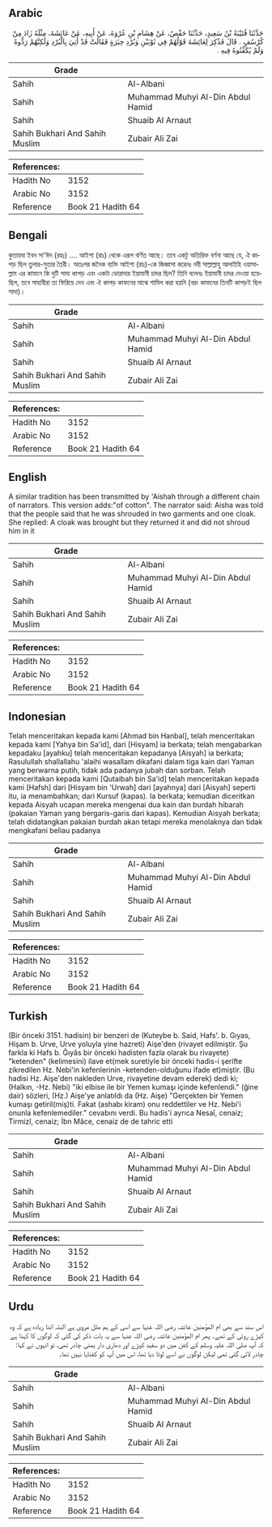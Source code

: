 ## Arabic


<div dir="rtl" lang="ar" style={{fontSize:'larger',backgroundColor:'#f8f9fa',padding:20}}>
حَدَّثَنَا قُتَيْبَةُ بْنُ سَعِيدٍ، حَدَّثَنَا حَفْصٌ، عَنْ هِشَامِ بْنِ عُرْوَةَ، عَنْ أَبِيهِ، عَنْ عَائِشَةَ، مِثْلَهُ زَادَ مِنْ كُرْسُفٍ ‏.‏ قَالَ فَذُكِرَ لِعَائِشَةَ قَوْلُهُمْ فِي ثَوْبَيْنِ وَبُرْدِ حِبَرَةٍ فَقَالَتْ قَدْ أُتِيَ بِالْبُرْدِ وَلَكِنَّهُمْ رَدُّوهُ وَلَمْ يُكَفِّنُوهُ فِيهِ ‏.‏
</div>
<div style={{backgroundColor:'#f8f9fa',padding:20, marginBottom: 10}}><table> <thead> <tr> <th>Grade</th> <th></th> </tr> </thead> <tbody> <tr><td>Sahih</td><td>Al-Albani</td></tr><tr><td>Sahih</td><td>Muhammad Muhyi Al-Din Abdul Hamid</td></tr><tr><td>Sahih</td><td>Shuaib Al Arnaut</td></tr><tr><td>Sahih Bukhari And Sahih Muslim</td><td>Zubair Ali Zai</td></tr></tbody></table><table> <thead> <tr> <th>References:</th> <th></th> </tr> </thead> <tbody><tr><td>Hadith No</td><td>3152</td></tr><tr><td>Arabic No</td><td>3152</td></tr><tr><td>Reference</td><td>Book 21 Hadith 64</td></tr></tbody></table></div>

## Bengali


<div dir="ltr" lang="bn" style={{fontSize:'larger',backgroundColor:'#f8f9fa',padding:20}}>
কুতায়বা ইবন সা'ঈদ (রহঃ) .... আইশা (রাঃ) থেকে এরূপ বর্ণিত আছে। তবে একটু অতিরিক্ত বর্ণনা আছে যে, ঐ কাপড় ছিল তুলার-সুতার তৈরী। অতঃপর জনৈক ব্যক্তি আইশা (রাঃ)-কে জিজ্ঞাসা করেনঃ নবী সাল্লাল্লাহু আলাইহি ওয়াসাল্লাম এর কাফনে কি দুটি সাদা কাপড় এবং একটা ডোরাদার ইয়ামানী চাদর ছিল? তিনি বলেনঃ ইয়ামানী চাদর দেওয়া হয়েছিল, তবে সাহাবীরা তা ফিরিয়ে দেন এবং ঐ কাপড় কাফনের মাঝে শামিল করা হয়নি (বরং কাফনের তিনটি কাপড়ই ছিল সাদা)।
</div>
<div style={{backgroundColor:'#f8f9fa',padding:20, marginBottom: 10}}><table> <thead> <tr> <th>Grade</th> <th></th> </tr> </thead> <tbody> <tr><td>Sahih</td><td>Al-Albani</td></tr><tr><td>Sahih</td><td>Muhammad Muhyi Al-Din Abdul Hamid</td></tr><tr><td>Sahih</td><td>Shuaib Al Arnaut</td></tr><tr><td>Sahih Bukhari And Sahih Muslim</td><td>Zubair Ali Zai</td></tr></tbody></table><table> <thead> <tr> <th>References:</th> <th></th> </tr> </thead> <tbody><tr><td>Hadith No</td><td>3152</td></tr><tr><td>Arabic No</td><td>3152</td></tr><tr><td>Reference</td><td>Book 21 Hadith 64</td></tr></tbody></table></div>

## English


<div dir="ltr" lang="en" style={{fontSize:'larger',backgroundColor:'#f8f9fa',padding:20}}>
A similar tradition has been transmitted by 'Aishah through a different chain of narrators. This version adds:"of cotton". The narrator said: Aisha was told that the people said that he was shrouded in two garments and one cloak. She replied: A cloak was brought but they returned it and did not shroud him in it
</div>
<div style={{backgroundColor:'#f8f9fa',padding:20, marginBottom: 10}}><table> <thead> <tr> <th>Grade</th> <th></th> </tr> </thead> <tbody> <tr><td>Sahih</td><td>Al-Albani</td></tr><tr><td>Sahih</td><td>Muhammad Muhyi Al-Din Abdul Hamid</td></tr><tr><td>Sahih</td><td>Shuaib Al Arnaut</td></tr><tr><td>Sahih Bukhari And Sahih Muslim</td><td>Zubair Ali Zai</td></tr></tbody></table><table> <thead> <tr> <th>References:</th> <th></th> </tr> </thead> <tbody><tr><td>Hadith No</td><td>3152</td></tr><tr><td>Arabic No</td><td>3152</td></tr><tr><td>Reference</td><td>Book 21 Hadith 64</td></tr></tbody></table></div>

## Indonesian


<div dir="ltr" lang="id" style={{fontSize:'larger',backgroundColor:'#f8f9fa',padding:20}}>
Telah menceritakan kepada kami [Ahmad bin Hanbal], telah menceritakan kepada kami [Yahya bin Sa'id], dari [Hisyam] ia berkata; telah mengabarkan kepadaku [ayahku] telah menceritakan kepadanya [Aisyah] ia berkata; Rasulullah shallallahu 'alaihi wasallam dikafani dalam tiga kain dari Yaman yang berwarna putih, tidak ada padanya jubah dan sorban. Telah menceritakan kepada kami [Qutaibah bin Sa'id] telah menceritakan kepada kami [Hafsh] dari [Hisyam bin 'Urwah] dari [ayahnya] dari [Aisyah] seperti itu, ia menambahkan; dari Kursuf (kapas). Ia berkata; kemudian diceritkan kepada Aisyah ucapan mereka mengenai dua kain dan burdah hibarah (pakaian Yaman yang bergaris-garis dari kapas). Kemudian Aisyah berkata; telah didatangkan pakaian burdah akan tetapi mereka menolaknya dan tidak mengkafani beliau padanya
</div>
<div style={{backgroundColor:'#f8f9fa',padding:20, marginBottom: 10}}><table> <thead> <tr> <th>Grade</th> <th></th> </tr> </thead> <tbody> <tr><td>Sahih</td><td>Al-Albani</td></tr><tr><td>Sahih</td><td>Muhammad Muhyi Al-Din Abdul Hamid</td></tr><tr><td>Sahih</td><td>Shuaib Al Arnaut</td></tr><tr><td>Sahih Bukhari And Sahih Muslim</td><td>Zubair Ali Zai</td></tr></tbody></table><table> <thead> <tr> <th>References:</th> <th></th> </tr> </thead> <tbody><tr><td>Hadith No</td><td>3152</td></tr><tr><td>Arabic No</td><td>3152</td></tr><tr><td>Reference</td><td>Book 21 Hadith 64</td></tr></tbody></table></div>

## Turkish


<div dir="ltr" lang="tr" style={{fontSize:'larger',backgroundColor:'#f8f9fa',padding:20}}>
(Bir önceki 3151. hadisin) bir benzeri de (Kuteybe b. Said, Hafs'. b. Gıyas, Hişam b. Urve, Urve yoluyla yine hazreti) Aişe'den (rivayet edilmiştir. Şu farkla ki Hafs b. Ğıyâs bir önceki hadisten fazla olarak bu rivayete) "ketenden" (kelimesini) ilave et(mek suretiyle bir önceki hadis-i şerifte zikredilen Hz. Nebi'in kefenlerinin -ketenden-olduğunu ifade et)miştir. (Bu hadisi Hz. Aişe'den nakleden Urve, rivayetine devam ederek) dedi ki; (Halkın, -Hz. Nebi) "iki elbise ile bir Yemen kumaşı içinde kefenlendi." (ğine dair) sözleri, (Hz.) Aişe'ye anlatıldı da (Hz. Aişe) "Gerçekten bir Yemen kumaşı getiril(miş)ti. Fakat (ashabı kiram) onu reddettiler ve Hz. Nebi'i onunla kefenlemediler." cevabını verdi. Bu hadis'i ayrıca Nesaî, cenaiz; Tirmizî, cenaiz; İbn Mâce, cenaiz de de tahric etti
</div>
<div style={{backgroundColor:'#f8f9fa',padding:20, marginBottom: 10}}><table> <thead> <tr> <th>Grade</th> <th></th> </tr> </thead> <tbody> <tr><td>Sahih</td><td>Al-Albani</td></tr><tr><td>Sahih</td><td>Muhammad Muhyi Al-Din Abdul Hamid</td></tr><tr><td>Sahih</td><td>Shuaib Al Arnaut</td></tr><tr><td>Sahih Bukhari And Sahih Muslim</td><td>Zubair Ali Zai</td></tr></tbody></table><table> <thead> <tr> <th>References:</th> <th></th> </tr> </thead> <tbody><tr><td>Hadith No</td><td>3152</td></tr><tr><td>Arabic No</td><td>3152</td></tr><tr><td>Reference</td><td>Book 21 Hadith 64</td></tr></tbody></table></div>

## Urdu


<div dir="rtl" lang="ur" style={{fontSize:'larger',backgroundColor:'#f8f9fa',padding:20}}>
اس سند سے بھی ام المؤمنین عائشہ رضی اللہ عنہا سے اسی کے ہم مثل مروی ہے البتہ اتنا زیادہ ہے کہ وہ کپڑے روئی کے تھے۔ پھر ام المؤمنین عائشہ رضی اللہ عنہا سے یہ بات ذکر کی گئی کہ لوگوں کا کہنا ہے کہ آپ صلی اللہ علیہ وسلم کے کفن میں دو سفید کپڑے اور دھاری دار یمنی چادر تھی، تو انہوں نے کہا: چادر لائی گئی تھی لیکن لوگوں نے اسے لوٹا دیا تھا، اس میں آپ کو کفنایا نہیں تھا۔
</div>
<div style={{backgroundColor:'#f8f9fa',padding:20, marginBottom: 10}}><table> <thead> <tr> <th>Grade</th> <th></th> </tr> </thead> <tbody> <tr><td>Sahih</td><td>Al-Albani</td></tr><tr><td>Sahih</td><td>Muhammad Muhyi Al-Din Abdul Hamid</td></tr><tr><td>Sahih</td><td>Shuaib Al Arnaut</td></tr><tr><td>Sahih Bukhari And Sahih Muslim</td><td>Zubair Ali Zai</td></tr></tbody></table><table> <thead> <tr> <th>References:</th> <th></th> </tr> </thead> <tbody><tr><td>Hadith No</td><td>3152</td></tr><tr><td>Arabic No</td><td>3152</td></tr><tr><td>Reference</td><td>Book 21 Hadith 64</td></tr></tbody></table></div>